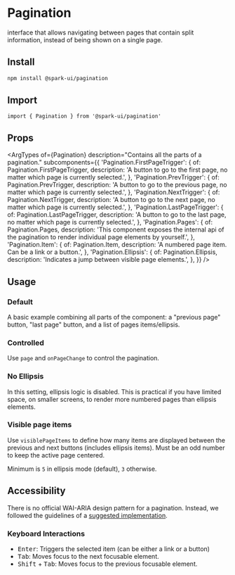 


<Meta of={stories} />

# Pagination

interface that allows navigating between pages that contain split information, instead of being shown on a single page.

## Install

```sh
npm install @spark-ui/pagination
```

## Import

```tsx
import { Pagination } from '@spark-ui/pagination'
```

## Props

<ArgTypes
  of={Pagination}
  description="Contains all the parts of a pagination."
  subcomponents={{
    'Pagination.FirstPageTrigger': {
      of: Pagination.FirstPageTrigger,
      description: 'A button to go to the first page, no matter which page is currently selected.',
    },
    'Pagination.PrevTrigger': {
      of: Pagination.PrevTrigger,
      description:
        'A button to go to the previous page, no matter which page is currently selected.',
    },
    'Pagination.NextTrigger': {
      of: Pagination.NextTrigger,
      description: 'A button to go to the next page, no matter which page is currently selected.',
    },
    'Pagination.LastPageTrigger': {
      of: Pagination.LastPageTrigger,
      description: 'A button to go to the last page, no matter which page is currently selected.',
    },
    'Pagination.Pages': {
      of: Pagination.Pages,
      description:
        'This component exposes the internal api of the pagination to render individual page elements by yourself.',
    },
    'Pagination.Item': {
      of: Pagination.Item,
      description: 'A numbered page item. Can be a link or a button.',
    },
    'Pagination.Ellipsis': {
      of: Pagination.Ellipsis,
      description: 'Indicates a jump between visible page elements.',
    },
  }}
/>

## Usage

### Default

A basic example combining all parts of the component: a "previous page" button, "last page" button, and a list of pages items/ellipsis.

<Canvas of={stories.Default} />

### Controlled

Use `page` and `onPageChange` to control the pagination.

<Canvas of={stories.Controlled} />

### No Ellipsis

In this setting, ellipsis logic is disabled. This is practical if you have limited space, on smaller screens, to render more numbered pages than ellipsis elements.

<Canvas of={stories.NoEllipsis} />

### Visible page items

Use `visiblePageItems` to define how many items are displayed between the previous and next buttons (includes ellipsis items). Must be an odd number to keep the active page centered.

Minimum is `5` in ellipsis mode (default), `3` otherwise.

<Canvas of={stories.VisiblePageItems} />

## Accessibility

There is no official WAI-ARIA design pattern for a pagination. Instead, we followed the guidelines of a [suggested implementation](https://design-system.w3.org/components/pagination.html).

### Keyboard Interactions

- <Kbd>Enter</Kbd>: Triggers the selected item (can be either a link or a button)
- <Kbd>Tab</Kbd>: Moves focus to the next focusable element.
- <Kbd>Shift</Kbd> + <Kbd>Tab</Kbd>: Moves focus to the previous focusable element.
